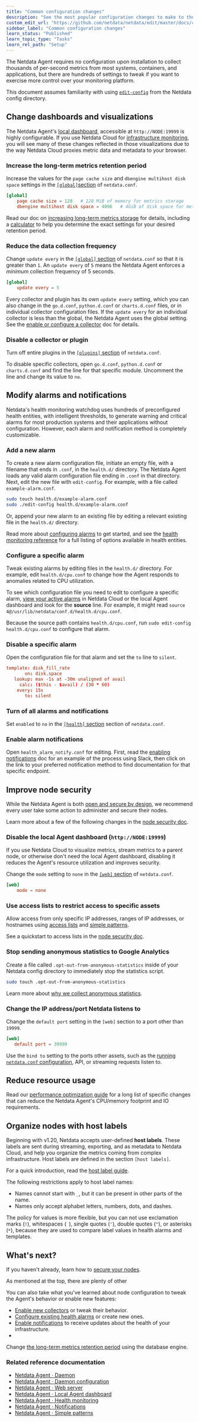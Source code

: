 ```yaml
---
title: "Common configuration changes"
description: "See the most popular configuration changes to make to the Netdata Agent, including longer metrics retention, reduce sampling, and more."
custom_edit_url: "https://github.com/netdata/netdata/edit/master/docs/configure/common-changes.md"
sidebar_label: "Common configuration changes"
learn_status: "Published"
learn_topic_type: "Tasks"
learn_rel_path: "Setup"
---
```



The Netdata Agent requires no configuration upon installation to collect thousands of per-second metrics from most
systems, containers, and applications, but there are hundreds of settings to tweak if you want to exercise more control
over your monitoring platform.

This document assumes familiarity with
using [`edit-config`](/docs/nightly/concepts/configure-the-netdata-agent) from the Netdata config
directory.

## Change dashboards and visualizations

The Netdata Agent's [local dashboard](https://github.com/netdata/netdata/blob/master/web/gui/README.md), accessible
at `http://NODE:19999` is highly configurable. If
you use Netdata Cloud
for [infrastructure monitoring](https://github.com/netdata/netdata/blob/master/docs/quickstart/infrastructure.md), you
will see many of these
changes reflected in those visualizations due to the way Netdata Cloud proxies metric data and metadata to your browser.

### Increase the long-term metrics retention period

Increase the values for the `page cache size` and `dbengine multihost disk space` settings in
the [`[global]`section](/docs/nightly/references/configuration/daemon#global-section-options)
of `netdata.conf`.

```conf
[global]
    page cache size = 128   # 128 MiB of memory for metrics storage
    dbengine multihost disk space = 4096   # 4GiB of disk space for metrics storage
```

Read our doc
on [increasing long-term metrics storage](/docs/nightly/setup/change-how-long-netdata-stores-metrics)
for details, including a
[calculator](/docs/nightly/setup/change-how-long-netdata-stores-metrics#calculate-the-system-resources-ram-disk-space-needed-to-store-metrics)
to help you determine the exact settings for your desired retention period.

### Reduce the data collection frequency

Change `update every` in
the [`[global]` section](/docs/nightly/references/configuration/daemon#global-section-options)
of `netdata.conf` so
that it is greater than `1`. An `update every` of `5` means the Netdata Agent enforces a _minimum_ collection frequency
of 5 seconds.

```conf
[global]
    update every = 5
```

Every collector and plugin has its own `update every` setting, which you can also change in the `go.d.conf`,
`python.d.conf` or `charts.d.conf` files, or in individual collector configuration files. If the `update
every` for an individual collector is less than the global, the Netdata Agent uses the global setting. See
the [enable or configure a collector](/docs/nightly/setup/enable-or-configure-a-collector)
doc for details.

### Disable a collector or plugin

Turn off entire plugins in
the [`[plugins]` section](/docs/nightly/references/configuration/daemon#plugins-section-options)
of
`netdata.conf`.

To disable specific collectors, open `go.d.conf`, `python.d.conf` or `charts.d.conf` and find the line
for that specific module. Uncomment the line and change its value to `no`.

## Modify alarms and notifications

Netdata's health monitoring watchdog uses hundreds of preconfigured health entities, with intelligent thresholds, to
generate warning and critical alarms for most production systems and their applications without configuration. However,
each alarm and notification method is completely customizable.

### Add a new alarm

To create a new alarm configuration file, initiate an empty file, with a filename that ends in `.conf`, in the
`health.d/` directory. The Netdata Agent loads any valid alarm configuration file ending in `.conf` in that directory.
Next, edit the new file with `edit-config`. For example, with a file called `example-alarm.conf`.

```bash
sudo touch health.d/example-alarm.conf
sudo ./edit-config health.d/example-alarm.conf
```

Or, append your new alarm to an existing file by editing a relevant existing file in the `health.d/` directory.

Read more about [configuring alarms](/docs/nightly/setup/configure-health-alarms) to
get started, and see
the [health monitoring reference](/docs/nightly/operations/alerts/health) for a full listing
of options available in health entities.

### Configure a specific alarm

Tweak existing alarms by editing files in the `health.d/` directory. For example, edit `health.d/cpu.conf` to change how
the Agent responds to anomalies related to CPU utilization.

To see which configuration file you need to edit to configure a specific
alarm, [view your active alarms](/docs/nightly/operations/alerts/view-active-health-alarms) in
Netdata Cloud or the local Agent dashboard and look for the **source** line. For example, it might
read `source  4@/usr/lib/netdata/conf.d/health.d/cpu.conf`.

Because the source path contains `health.d/cpu.conf`, run `sudo edit-config health.d/cpu.conf` to configure that alarm.

### Disable a specific alarm

Open the configuration file for that alarm and set the `to` line to `silent`.

```conf
template: disk_fill_rate
       on: disk.space
   lookup: max -1s at -30m unaligned of avail
     calc: ($this - $avail) / (30 * 60)
    every: 15s
       to: silent
```

### Turn of all alarms and notifications

Set `enabled` to `no` in
the [`[health]` section](/docs/nightly/references/configuration/daemon#health-section-options)
section of
`netdata.conf`.

### Enable alarm notifications

Open `health_alarm_notify.conf` for editing. First, read the [enabling
notifications](https://github.com/netdata/netdata/blob/master/docs/monitor/enable-notifications.md#netdata-agent) doc
for an example of the process using Slack, then
click on the link to your preferred notification method to find documentation for that specific endpoint.

## Improve node security

While the Netdata Agent is both [open and secure by design](https://www.netdata.cloud/blog/netdata-agent-dashboard/), we
recommend every user take some action to administer and secure their nodes.

Learn more about a few of the following changes in
the [node security doc](/docs/nightly/setup/secure-your-nodes).

### Disable the local Agent dashboard (`http://NODE:19999`)

If you use Netdata Cloud to visualize metrics, stream metrics to a parent node, or otherwise don't need the local Agent
dashboard, disabling it reduces the Agent's resource utilization and improves security.

Change the `mode` setting to `none` in
the [`[web]` section](/docs/nightly/references/configuration/web-server#configuration)
of `netdata.conf`.

```conf
[web]
    mode = none
```

### Use access lists to restrict access to specific assets

Allow access from only specific IP addresses, ranges of IP addresses, or hostnames
using [access lists](/docs/nightly/references/configuration/web-server#access-lists)
and [simple patterns](/docs/nightly/developers/libnetdata-libraries/simple-patterns).

See a quickstart to access lists in the [node security
doc](https://github.com/netdata/netdata/blob/master/docs/configure/secure-nodes.md#restrict-access-to-the-local-dashboard).

### Stop sending anonymous statistics to Google Analytics

Create a file called `.opt-out-from-anonymous-statistics` inside of your Netdata config directory to immediately stop
the statistics script.

```bash
sudo touch .opt-out-from-anonymous-statistics
```

Learn more
about [why we collect anonymous statistics](https://github.com/netdata/netdata/blob/master/docs/anonymous-statistics.md).

### Change the IP address/port Netdata listens to

Change the `default port` setting in the `[web]` section to a port other than `19999`.

```conf
[web]
   default port = 39999
```

Use the `bind to` setting to the ports other assets, such as
the [running `netdata.conf` configuration](/docs/nightly/concepts/configure-the-netdata-agent#see-an-agents-running-configuration),
API, or streaming requests listen to.

## Reduce resource usage

Read
our [performance optimization guide](https://github.com/netdata/netdata/blob/master/docs/guides/configure/performance.md)
for a long list of specific changes
that can reduce the Netdata Agent's CPU/memory footprint and IO requirements.

## Organize nodes with host labels

Beginning with v1.20, Netdata accepts user-defined **host labels**. These labels are sent during streaming, exporting,
and as metadata to Netdata Cloud, and help you organize the metrics coming from complex infrastructure. Host labels are
defined in the section `[host labels]`.

For a quick introduction, read
the [host label guide](https://github.com/netdata/netdata/blob/master/docs/guides/using-host-labels.md).

The following restrictions apply to host label names:

- Names cannot start with `_`, but it can be present in other parts of the name.
- Names only accept alphabet letters, numbers, dots, and dashes.

The policy for values is more flexible, but you can not use exclamation marks (`!`), whitespaces (` `), single quotes
(`'`), double quotes (`"`), or asterisks (`*`), because they are used to compare label values in health alarms and
templates.

## What's next?

If you haven't already, learn how
to [secure your nodes](/docs/nightly/setup/secure-your-nodes).

As mentioned at the top, there are plenty of other

You can also take what you've learned about node configuration to tweak the Agent's behavior or enable new features:

- [Enable new collectors](/docs/nightly/setup/enable-or-configure-a-collector) or tweak
  their behavior.
- [Configure existing health alarms](/docs/nightly/setup/configure-health-alarms) or
  create new ones.
- [Enable notifications](/docs/nightly/setup/enable-alarm-notifications) to receive
  updates about the health of your
  infrastructure.
-

Change [the long-term metrics retention period](/docs/nightly/setup/change-how-long-netdata-stores-metrics)
using the database engine.

### Related reference documentation

- [Netdata Agent · Daemon](/docs/nightly/concepts/health-monitoring)
- [Netdata Agent · Daemon configuration](/docs/nightly/references/configuration/daemon)
- [Netdata Agent · Web server](/docs/nightly/references/configuration/web-server)
- [Netdata Agent · Local Agent dashboard](https://github.com/netdata/netdata/blob/master/web/gui/README.md)
- [Netdata Agent · Health monitoring](/docs/nightly/operations/alerts/health)
- [Netdata Agent · Notifications](/docs/nightly/operations/alerts/notifications-reference)
- [Netdata Agent · Simple patterns](/docs/nightly/developers/libnetdata-libraries/simple-patterns)


